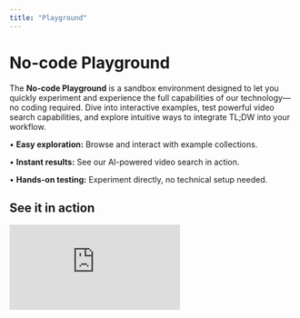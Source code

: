 ```yaml
---
title: "Playground"
---
```


# No-code Playground

The **No-code Playground** is a sandbox environment designed to let you quickly experiment and experience the full capabilities of our technology—no coding required. Dive into interactive examples, test powerful video search capabilities, and explore intuitive ways to integrate TL;DW into your workflow.

• **Easy exploration:** Browse and interact with example collections.

• **Instant results:** See our AI-powered video search in action.

• **Hands-on testing:** Experiment directly, no technical setup needed.

## See it in action



<div style={{ position: 'relative', paddingBottom: 'calc(69.74431818181817% + 41px)', height: 0, width: '100%' }}>
  <iframe src="https://demo.arcade.software/sN3jMT41bphLkSWWuhA0?embed&embed_mobile=tab&embed_desktop=inline&show_copy_link=true" title="TL;DW AI Search Demo" frameBorder="0" loading="lazy" webkitallowfullscreen="true" mozallowfullscreen="true" allowFullScreen allow="clipboard-write" style={{ position: 'absolute', top: 0, left: 0, width: '100%', height: '100%', colorScheme: 'light' }} />
</div>



# Get started with playground&#x20;

1. [Sign up](https://app.trytldw.ai/auth/signin) for our playground to get started.

2. **Navigate to the** [**Examples**](https://app.trytldw.ai/examples) **page**, and select an example collection.

3. **Enter your search query** into the search bar to quickly find exact moments within the video.

4. **Review results on the video timeline**: segments matching your query are highlighted—the darker the color, the better the match.

5. **Click the video title** to open the detailed view, where you can explore enriched metadata:

• Short descriptions summarizing matched events.

• Tags sorted by frequency and relevance.



Need inspiration? Check out these example search queries to help you get started.

* Security Camera Footage

1. *"Packages were delivered to the doorstep"*

2. *"Two police cars parked side by side"*

3. *"red truck slipped away"*

4. Product & Ads

   * *"comparing two different tumblers side by side"*

   * *"a smartwatch displaying a squat motion"*

   * *"how to connect the wires for my doorbell camera"*

5. Iconic Moments

   * *"dancing against a yellow background"*

   * *"guy in suit dodging bullets"*

   * *"styling a student's hair while saving him from explosion"*